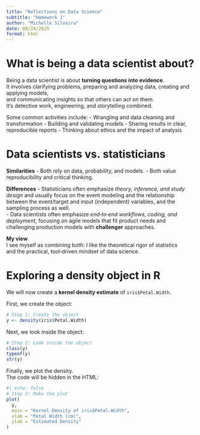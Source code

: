```yaml
---
title: "Reflections on Data Science"
subtitle: "Homework 1"
author: "Michelle Silveira"
date: 08/24/2025
format: html
---
```


# What is being a data scientist about?

Being a data scientist is about **turning questions into evidence**.  
It involves clarifying problems, preparing and analyzing data, creating and applying models,  
and communicating insights so that others can act on them.  
It’s detective work, engineering, and storytelling combined.

Some common activities include:
- Wrangling and data cleaning and transformation
- Building and validating models
- Sharing results in clear, reproducible reports
- Thinking about ethics and the impact of analysis

# Data scientists vs. statisticians

**Similarities**
- Both rely on data, probability, and models.
- Both value reproducibility and critical thinking.

**Differences**
- Statisticians often emphasize *theory, inference, and study design* and usually focus on the event modeling and the relationship between the event/target and input (independent) variables, and the sampling process as well.  
- Data scientists often emphasize *end‑to‑end workflows, coding, and deployment*, focusing on agile models that fit product needs and challenging production models with **challenger** approaches.  

**My view**  
I see myself as combining both: I like the theoretical rigor of statistics  
and the practical, tool‑driven mindset of data science.

# Exploring a density object in R

We will now create a **kernel density estimate** of `iris$Petal.Width`.

First, we create the object:

```r
# Step 1: Create the object
y <- density(iris$Petal.Width)
```

Next, we look inside the object:

```r
# Step 2: Look inside the object
class(y)
typeof(y)
str(y)
```

Finally, we plot the density.  
The code will be hidden in the HTML:

```r
#| echo: false
# Step 3: Make the plot
plot(
  y,
  main = "Kernel Density of iris$Petal.Width",
  xlab = "Petal Width (cm)",
  ylab = "Estimated Density"
)
```